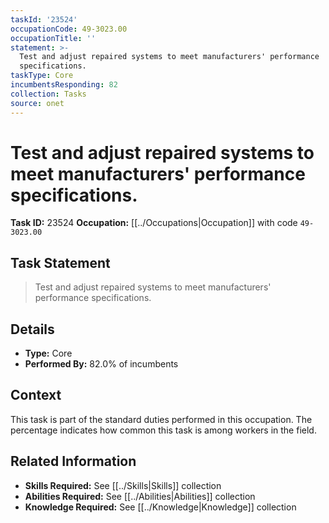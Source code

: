 ```yaml
---
taskId: '23524'
occupationCode: 49-3023.00
occupationTitle: ''
statement: >-
  Test and adjust repaired systems to meet manufacturers' performance
  specifications.
taskType: Core
incumbentsResponding: 82
collection: Tasks
source: onet
---
```

# Test and adjust repaired systems to meet manufacturers' performance specifications.

**Task ID:** 23524
**Occupation:** [[../Occupations|Occupation]] with code `49-3023.00`

## Task Statement

> Test and adjust repaired systems to meet manufacturers' performance specifications.

## Details

- **Type:** Core
- **Performed By:** 82.0% of incumbents

## Context

This task is part of the standard duties performed in this occupation. The percentage indicates how common this task is among workers in the field.

## Related Information

- **Skills Required:** See [[../Skills|Skills]] collection
- **Abilities Required:** See [[../Abilities|Abilities]] collection
- **Knowledge Required:** See [[../Knowledge|Knowledge]] collection
